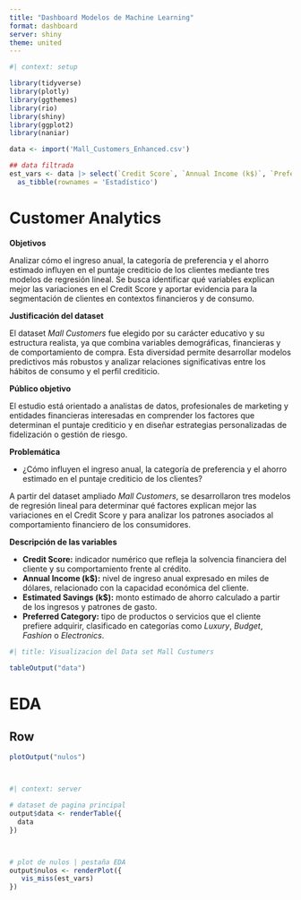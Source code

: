 ```yaml
---
title: "Dashboard Modelos de Machine Learning"
format: dashboard
server: shiny
theme: united
---
```


```r
#| context: setup

library(tidyverse)
library(plotly)
library(ggthemes)
library(rio)
library(shiny)
library(ggplot2)
library(naniar)

data <- import('Mall_Customers_Enhanced.csv')

## data filtrada
est_vars <- data |> select(`Credit Score`, `Annual Income (k$)`, `Preferred Category`, `Estimated Savings (k$)`) |> 
  as_tibble(rownames = 'Estadístico')

```

# Customer Analytics

**Objetivos**

Analizar cómo el ingreso anual, la categoría de preferencia y el ahorro estimado influyen en el puntaje crediticio de los clientes mediante tres modelos de regresión lineal. Se busca identificar qué variables explican mejor las variaciones en el Credit Score y aportar evidencia para la segmentación de clientes en contextos financieros y de consumo.

**Justificación del dataset**

El dataset *Mall Customers* fue elegido por su carácter educativo y su estructura realista, ya que combina variables demográficas, financieras y de comportamiento de compra. Esta diversidad permite desarrollar modelos predictivos más robustos y analizar relaciones significativas entre los hábitos de consumo y el perfil crediticio.

**Público objetivo**

El estudio está orientado a analistas de datos, profesionales de marketing y entidades financieras interesadas en comprender los factores que determinan el puntaje crediticio y en diseñar estrategias personalizadas de fidelización o gestión de riesgo.


**Problemática**

-   ¿Cómo influyen el ingreso anual, la categoría de preferencia y el ahorro estimado en el puntaje crediticio de los clientes?

A partir del dataset ampliado *Mall Customers*, se desarrollaron tres modelos de regresión lineal para determinar qué factores explican mejor las variaciones en el Credit Score y para analizar los patrones asociados al comportamiento financiero de los consumidores.

**Descripción de las variables**

-   **Credit Score:** indicador numérico que refleja la solvencia financiera del cliente y su comportamiento frente al crédito.
-   **Annual Income (k\$):** nivel de ingreso anual expresado en miles de dólares, relacionado con la capacidad económica del cliente.
-   **Estimated Savings (k\$):** monto estimado de ahorro calculado a partir de los ingresos y patrones de gasto.
-   **Preferred Category:** tipo de productos o servicios que el cliente prefiere adquirir, clasificado en categorías como *Luxury*, *Budget*, *Fashion* o *Electronics*.


```r
#| title: Visualizacion del Data set Mall Custumers

tableOutput("data")
```

# EDA

## Row {height=30%}
```r

plotOutput("nulos")



```


```r

```

```r
#| context: server

# dataset de pagina principal
output$data <- renderTable({
  data
})



# plot de nulos | pestaña EDA
output$nulos <- renderPlot({
   vis_miss(est_vars)
})



```
